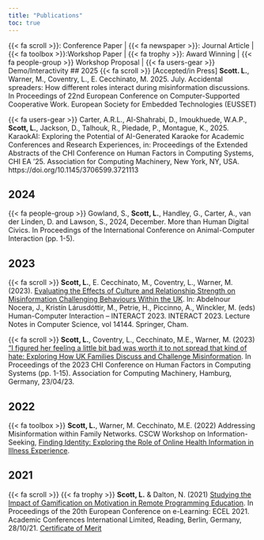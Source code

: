 ```yaml
---
title: "Publications"
toc: true
---
```


{{< fa scroll >}}: Conference Paper | 
{{< fa newspaper >}}: Journal Article | 
{{< fa toolbox >}}:Workshop Paper |
{{< fa trophy >}}: Award Winning |
{{< fa people-group >}} Workshop Proposal |
{{< fa users-gear >}} Demo/Interactivity
## 2025
{{< fa scroll >}} [Accepted/in Press] **Scott. L.**, Warner, M., Coventry, L., E. Cecchinato, M. 2025. July. Accidental spreaders: How different roles interact during misinformation discussions. In Proceedings of 22nd European Conference on Computer-Supported Cooperative Work. European Society for Embedded Technologies (EUSSET)

{{< fa users-gear >}} Carter, A.R.L., Al-Shahrabi, D., Imoukhuede, W.A.P., **Scott, L.**, Jackson, D., Talhouk, R., Piedade, P., Montague, K., 2025. KaraokAI: Exploring the Potential of AI-Generated Karaoke for Academic Conferences and Research Experiences, in: Proceedings of the Extended Abstracts of the CHI Conference on Human Factors in Computing Systems, CHI EA ’25. Association for Computing Machinery, New York, NY, USA. https://doi.org/10.1145/3706599.3721113

## 2024 
{{< fa people-group >}} Gowland, S., **Scott, L.**, Handley, G., Carter, A., van der Linden, D. and Lawson, S., 2024, December. More than Human Digital Civics. In Proceedings of the International Conference on Animal-Computer Interaction (pp. 1-5).

## 2023

{{< fa scroll >}} **Scott, L.**, E. Cecchinato, M., Coventry, L., Warner, M. (2023). [Evaluating the Effects of Culture and Relationship Strength on Misinformation Challenging Behaviours Within the UK](https://doi.org/10.1007/978-3-031-42286-7_23). In: Abdelnour Nocera, J., Kristín Lárusdóttir, M., Petrie, H., Piccinno, A., Winckler, M. (eds) Human-Computer Interaction – INTERACT 2023. INTERACT 2023. Lecture Notes in Computer Science, vol 14144. Springer, Cham. 

{{< fa scroll >}} **Scott, L.**, Coventry, L., Cecchinato, M.E., Warner, M. (2023) ["I figured her feeling a little bit bad was worth it to not spread that kind of hate: Exploring How UK Families Discuss and Challenge Misinformation](https://dl.acm.org/doi/abs/10.1145/3544548.3581202). In Proceedings of the 2023 CHI Conference on Human Factors in Computing Systems (pp. 1-15). Association for Computing Machinery, Hamburg, Germany, 23/04/23.

## 2022


{{< fa toolbox >}} **Scott, L.**, Warner, M. Cecchinato, M.E. (2022) Addressing Misinformation within Family Networks. CSCW Workshop on Information-Seeking, [Finding Identity: Exploring the Role of Online Health Information in Illness Experience](https://sites.google.com/view/info-seeking101/home).  

## 2021
{{< fa scroll >}} {{< fa trophy >}} **Scott, L.** & Dalton, N. (2021) [Studying the Impact of Gamification on Motivation in Remote Programming Education](https://nrl.northumbria.ac.uk/id/eprint/47507/). In Proceedings of the 20th European Conference on e-Learning: ECEL 2021. Academic Conferences International Limited, Reading, Berlin, Germany, 28/10/21. [Certificate of Merit](https://www.academic-conferences.org/conferences/ecel/ecel-future-and-past/)
